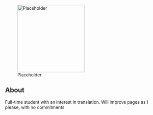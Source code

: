 [[File:Placeholder|thumb|220px]]




==About==
Full-time student with an interest in translation. Will improve pages as I please, with no commitments 